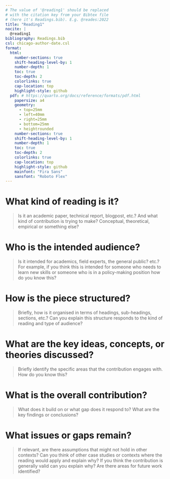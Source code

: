 ```yaml
---
# The value of '@reading1' should be replaced
# with the citation key from your Bibtex file
# (here it's Readings.bib). E.g. @reades:2022
title: "Reading1"
nocite: |
  @reading1
bibliography: Readings.bib
csl: chicago-author-date.csl
format: 
  html: 
    number-sections: true
    shift-heading-level-by: 1
    number-depth: 1
    toc: true
    toc-depth: 2
    colorlinks: true
    cap-location: top
    highlight-style: github
  pdf: # https://quarto.org/docs/reference/formats/pdf.html
    papersize: a4
    geometry:
      - top=25mm
      - left=40mm
      - right=25mm
      - bottom=25mm
      - heightrounded
    number-sections: true
    shift-heading-level-by: 1
    number-depth: 1
    toc: true
    toc-depth: 2
    colorlinks: true
    cap-location: top
    highlight-style: github
    mainfont: "Fira Sans"
    sansfont: "Roboto Flex"
---
```


# What kind of reading is it? 

> Is it an academic paper, technical report, blogpost, etc.? And what kind of contribution is trying to make? Conceptual, theoretical, empirical or something else?

# Who is the intended audience? 

> Is it intended for academics, field experts, the general public? etc.? For example, if you think this is intended for someone who needs to learn new skills or someone who is in a policy-making position how do you know this?

# How is the piece structured? 

> Briefly, how is it organised in terms of headings, sub-headings, sections, etc.? Can you explain this structure responds to the kind of reading and type of audience?

# What are the key ideas, concepts, or theories discussed? 

> Briefly identify the specific areas that the contribution engages with. How do you know this?

# What is the overall contribution?

> What does it build on or what gap does it respond to? What are the key findings or conclusions?

# What issues or gaps remain?

> If relevant, are there assumptions that might not hold in other contexts? Can you think of other case studies or contexts where the reading would apply and explain why? If you think the contribution is generally valid can you explain why? Are there areas for future work identified?

